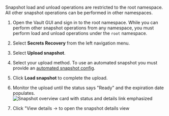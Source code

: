 Snapshot load and unload operations are restricted to the root namespace. All other snapshot operations 
	can be performed in other namespaces. 

1. Open the Vault GUI and sign in to the root namespace. While you can perform
other snapshot operations from any namespace, you must perform load and
	   unload operations under the `root` namespace.

1. Select **Secrets Recovery** from the left navigation menu.

1. Select **Upload snapshot**.

1. Select your upload method. To use an automated snapshot you must provide an
	   [automated snapshot config](/vault/api-docs/system/storage/raftautosnapshots#load-a-snapshot-from-an-automated-snapshot-configuration).

1. Click **Load snapshot** to complete the upload.

1. Monitor the upload until the status says "Ready" and the expiration date
	   populates.
    ![Snapshot overview card with status and details link emphasized](/img/ui-secret-recovery-overview-details.png)

1. Click "View details &rarr; to open the snapshot details view